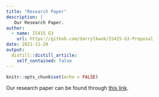 ```yaml
---
title: "Research Paper"
description: |
   Our Research Paper.
author:
  - name: IS415 G3
    url: https://github.com/darrylkwok/IS415-G3-Proposal
date: 2021-11-20
output:
  distill::distill_article:
    self_contained: false
---
```



```r
knitr::opts_chunk$set(echo = FALSE)
```

Our research paper can be found through [this link](https://github.com/darrylkwok/IS415_G3-app/blob/main/G3_Research_Paper/G3_Research_Paper.pdf).

